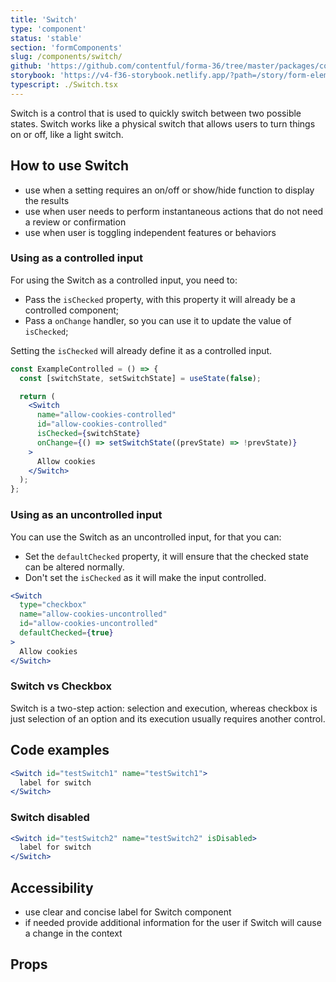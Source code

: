 ```yaml
---
title: 'Switch'
type: 'component'
status: 'stable'
section: 'formComponents'
slug: /components/switch/
github: 'https://github.com/contentful/forma-36/tree/master/packages/components/forms/src/switch'
storybook: 'https://v4-f36-storybook.netlify.app/?path=/story/form-elements-switch--basic'
typescript: ./Switch.tsx
---
```


Switch is a control that is used to quickly switch between two possible states. Switch works like a physical switch that allows users to turn things on or off, like a light switch.

## How to use Switch

- use when a setting requires an on/off or show/hide function to display the results
- use when user needs to perform instantaneous actions that do not need a review or confirmation
- use when user is toggling independent features or behaviors

### Using as a controlled input

For using the Switch as a controlled input, you need to:

- Pass the `isChecked` property, with this property it will already be a controlled component;
- Pass a `onChange` handler, so you can use it to update the value of `isChecked`;

Setting the `isChecked` will already define it as a controlled input.

```jsx static=true
const ExampleControlled = () => {
  const [switchState, setSwitchState] = useState(false);

  return (
    <Switch
      name="allow-cookies-controlled"
      id="allow-cookies-controlled"
      isChecked={switchState}
      onChange={() => setSwitchState((prevState) => !prevState)}
    >
      Allow cookies
    </Switch>
  );
};
```

### Using as an uncontrolled input

You can use the Switch as an uncontrolled input, for that you can:

- Set the `defaultChecked` property, it will ensure that the checked state can be altered normally.
- Don't set the `isChecked` as it will make the input controlled.

```jsx static=true
<Switch
  type="checkbox"
  name="allow-cookies-uncontrolled"
  id="allow-cookies-uncontrolled"
  defaultChecked={true}
>
  Allow cookies
</Switch>
```

### Switch vs Checkbox

Switch is a two-step action: selection and execution, whereas checkbox is just selection of an option and its execution usually requires another control.

## Code examples

```jsx
<Switch id="testSwitch1" name="testSwitch1">
  label for switch
</Switch>
```

### Switch disabled

```jsx
<Switch id="testSwitch2" name="testSwitch2" isDisabled>
  label for switch
</Switch>
```

## Accessibility

- use clear and concise label for Switch component
- if needed provide additional information for the user if Switch will cause a change in the context

## Props


<Props of="Switch" />
